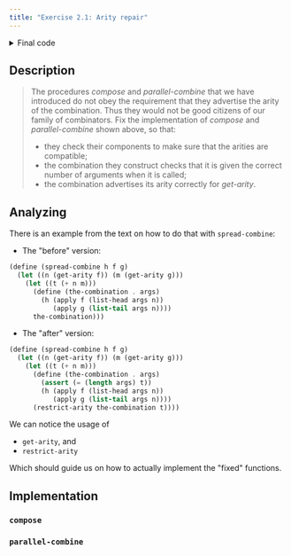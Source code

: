 ```yaml
---
title: "Exercise 2.1: Arity repair"
---
```

 

<details>
  <summary>Final code</summary>
  <CodeQuoter
    filePath="/code/sdf/exercise-answers/2-1.scm"
  />
</details>

## Description

> The procedures *compose* and *parallel-combine* that we have introduced do not
> obey the requirement that they advertise the arity of the combination. Thus
> they would not be good citizens of our family of combinators. Fix the
> implementation of *compose* and *parallel-combine* shown above, so that:
> 
> - they check their components to make sure that the arities are compatible;
> - the combination they construct checks that it is given the correct number of
> arguments when it is called;
> - the combination advertises its arity correctly for *get-arity*.

## Analyzing

There is an example from the text on how to do that with `spread-combine`:

- The "before" version:

```scheme
(define (spread-combine h f g)
  (let ((n (get-arity f)) (m (get-arity g)))
    (let ((t (+ n m)))
      (define (the-combination . args)
        (h (apply f (list-head args n))
           (apply g (list-tail args n))))
      the-combination)))
```

- The "after" version:

```scheme
(define (spread-combine h f g)
  (let ((n (get-arity f)) (m (get-arity g)))
    (let ((t (+ n m)))
      (define (the-combination . args)
        (assert (= (length args) t))
        (h (apply f (list-head args n))
           (apply g (list-tail args n))))
      (restrict-arity the-combination t))))
```

We can notice the usage of

- `get-arity`, and
- `restrict-arity`

Which should guide us on how to actually implement the "fixed" functions.

## Implementation

### `compose`

<CodeQuoter
  filePath="/code/sdf/exercise-answers/2-1.scm"
  id="compose"
  lang="scheme"
/>

### `parallel-combine`

<CodeQuoter
  filePath="/code/sdf/exercise-answers/2-1.scm"
  id="parallel-combine"
  lang="scheme"
/>

